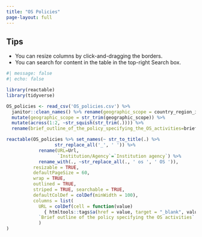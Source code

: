 ```yaml
---
title: "OS Policies"
page-layout: full
---
```


::: {.callout-tip}
## Tips

 - You can resize columns by click-and-dragging the borders.
 - You can search for content in the table in the top-right Search box.
:::

```r
#| message: false
#| echo: false

library(reactable)
library(tidyverse)

OS_policies <- read_csv('OS_policies.csv') %>% 
  janitor::clean_names() %>% rename(geographic_scope = country_region_international) %>% 
  mutate(geographic_scope = str_trim(geographic_scope)) %>% 
  mutate(across(1:2, ~str_squish(str_trim(.)))) %>% 
  rename(brief_outline_of_the_policy_specifying_the_OS_activities=brief_outline_of_the_policy_specifying_the_os_activities)

reactable(OS_policies %>% set_names(~ str_to_title(.) %>%
                  str_replace_all('_', ' ')) %>% 
            rename(URL=Url,
                   `Institution/Agency`=`Institution agency`) %>% 
            rename_with(., ~str_replace_all(., ' os ', ' OS ')), 
          resizable = TRUE,
          defaultPageSize = 60,
          wrap = TRUE,
          outlined = TRUE,
          striped = TRUE, searchable = TRUE,
          defaultColDef = colDef(minWidth = 100),
          columns = list(
            URL = colDef(cell = function(value) 
              { htmltools::tags$a(href = value, target = "_blank", value) }),
            `Brief outline of the policy specifying the OS activities` = colDef(minWidth = 400)
            )
)
```


